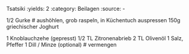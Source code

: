 Tsatsiki
:yields: 2
:category: Beilagen
:source: -

1/2 Gurke
# aushöhlen, grob raspeln, in Küchentuch auspressen
150g griechischer Joghurt

1 Knoblauchzehe (gepresst)
1/2 TL Zitronenabrieb
2 TL Olivenöl
1 Salz, Pfeffer
1 Dill / Minze (optional)
# vermengen

